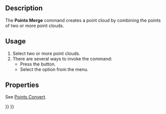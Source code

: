 <languages/>

{{Docnav
|[[Points_Structure|Structure]]
|[[Points_PolyCut|PolyCut]]
|[[Points_Workbench|Points]]
|IconL=Points_Structure.svg
|IconR=Points_PolyCut.svg
|IconC=Workbench_Points.svg
}}

{{GuiCommand
|Name=Points Merge
|MenuLocation=Points → Merge Point Clouds
|Workbenches=[[Points_Workbench|Points]]
}}

==Description==

The '''Points Merge''' command creates a point cloud by combining the points of two or more point clouds.

==Usage==

# Select two or more point clouds.
# There are several ways to invoke the command:
#* Press the {{Button|[[Image:Points_Merge.svg|16px]] [[Points_Merge|Merge Point Clouds]]}} button.
#* Select the {{MenuCommand|Points → [[Image:Points_Merge.svg|16px]] Merge Point Clouds}} option from the menu.

==Properties==

See [[Points_Convert|Points Convert]].


{{Docnav
|[[Points_Structure|Structure]]
|[[Points_PolyCut|PolyCut]]
|[[Points_Workbench|Points]]
|IconL=Points_Structure.svg
|IconR=Points_PolyCut.svg
|IconC=Workbench_Points.svg
}}

{{Points Tools navi{{#translation:}}}}
{{Userdocnavi{{#translation:}}}}